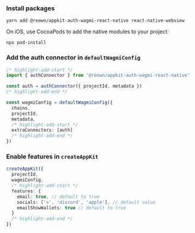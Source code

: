 
### Install packages

```
yarn add @reown/appkit-auth-wagmi-react-native react-native-webview
```

On iOS, use CocoaPods to add the native modules to your project:

```
npx pod-install
```

### Add the auth connector in `defaultWagmiConfig`

```ts
/* highlight-add-start */
import { authConnector } from '@reown/appkit-auth-wagmi-react-native'

const auth = authConnector({ projectId, metadata })
/* highlight-add-end */

const wagmiConfig = defaultWagmiConfig({
  chains,
  projectId,
  metadata,
  /* highlight-add-start */
  extraConnectors: [auth]
  /* highlight-add-end */
})
```

### Enable features in `createAppKit`

```ts
createAppKit({
  projectId,
  wagmiConfig,
  /* highlight-add-start */
  features: {
    email: true, // default to true
    socials: ['x', 'discord', 'apple'], // default value
    emailShowWallets: true // default to true
  }
  /* highlight-add-end */
})
```